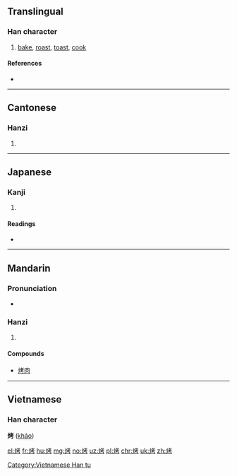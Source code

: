 ==Translingual==

===Han character===
{{Han char|rn=86|rad=火|as=06|sn=10|four=94827|canj=FJKS}}

# [[bake]], [[roast]], [[toast]], [[cook]]

====References====
* {{Han ref|kx=0671.081|dkj=19034|hdz=32198.150|uh=70E4|ud=28900|bh=AF4E|bd=44878}}

----

==Cantonese==

===Hanzi===
{{yue-hanzi|jyut=haau1|y=haau1}}

# {{defn|lang=yue|sort=火06}}

----

==Japanese==

===Kanji===
{{ja-kanji|grade=|rs=火06}}

# {{defn|lang=ja|sort=火06}}

====Readings====
* {{ja-readings|on=[[こう]] (kō)|kun=[[あぶる]] (aburu)}}

----

==Mandarin==

===Pronunciation===
* {{audio|Zh-kao.ogg|Audio|lang=cmn}}

===Hanzi===
{{cmn-hanzi|pin=[[kǎo]] ([[kao3]])|wg=k'ao<sup>3</sup>}}
# {{defn|lang=cmn|sort=火06}}

====Compounds====
* [[烤肉]]

----

==Vietnamese==

===Han character===
'''烤''' ([[khảo]])

[[Category:Vietnamese Han tu]]

[[el:烤]]
[[fr:烤]]
[[hu:烤]]
[[mg:烤]]
[[no:烤]]
[[uz:烤]]
[[pl:烤]]
[[chr:烤]]
[[uk:烤]]
[[zh:烤]]